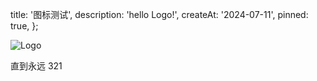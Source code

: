   title: '图标测试',
  description: 'hello Logo!',
  createAt: '2024-07-11',
  pinned: true,
};

![Logo](/public/logo.svg)

直到永远 321
